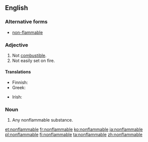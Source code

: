 ==English==

===Alternative forms===
* [[non-flammable]]

===Adjective===
{{en-adj}}

# Not [[combustible]].
# Not easily set on fire.

====Translations====
{{trans-top|not combustible}}
* Finnish: {{t|fi|palamaton}}
* Greek: {{t+|el|άκαυστος}}
{{trans-mid}}
* Irish: {{t|ga|dolasta}}
{{trans-bottom}}

===Noun===
{{en-noun}}

# Any nonflammable substance.

[[et:nonflammable]]
[[fr:nonflammable]]
[[ko:nonflammable]]
[[ja:nonflammable]]
[[pl:nonflammable]]
[[fi:nonflammable]]
[[ta:nonflammable]]
[[zh:nonflammable]]